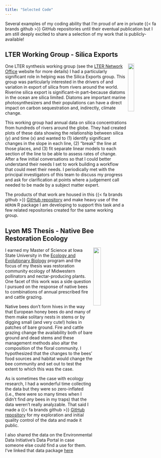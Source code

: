 ```yaml
---
title: "Selected Code"
---
```


Several examples of my coding ability that I'm proud of are in private {{< fa brands github >}} GitHub repositories until their eventual publication but I am still deeply excited to share a selection of my work that is publicly-available!

## LTER Working Group - Silica Exports

<img src="images/lno_square.png" width="20%" align="right"/>

One LTER synthesis working group (see the [LTER Network Office](https://lternet.edu/) website for more details) I had a particularly significant role in helping was the Silica Exports group. This group was particularly interested in the drivers of and variation in export of silica from rivers around the world. Riverine silica export is significant--in part--because diatoms in the ocean are silica limited. Diatoms are important marine photosynthesizers and their populations can have a direct impact on carbon sequestration and, indirectly, climate change.

This working group had annual data on silica concentrations from hundreds of rivers around the globe. They had created plots of these data showing the relationship between silica (y) and time (x) and wanted to (1) identify significant changes in the slope in each line, (2) "break" the line at those places, and (3) fit separate linear models to each section of the line to be able to assess rates of change. After a few initial conversations so that I could better understand their needs I set to work building a workflow that could meet their needs. I periodically met with the principal investigators of this team to discuss my progress and ask for clarification at points where a judgement call needed to be made by a subject matter expert.

The products of that work are housed in this {{< fa brands github >}} [GitHub repository](https://github.com/njlyon0/collab_silica-cryosphere) and make heavy use of the `HERON` R package I am developing to support this task and a few related repositories created for the same working group.

## Lyon MS Thesis - Native Bee Restoration Ecology

<img src="images/isu_logo.png" width="22%" align="right"/>

I earned my Master of Science at Iowa State University in the [Ecology and Evolutionary Biology](https://www.eeb.iastate.edu/) program and the focus of my thesis was restoration community ecology of Midwestern pollinators and nectar-producing plants. One facet of this work was a side question I pursued on the response of native bees to combinations of annual prescribed fire and cattle grazing.

Native bees don't form hives in the way that European honey bees do and many of them make solitary nests in stems or by digging small (and very cute!) holes in patches of bare ground. Fire and cattle grazing change the availability both of bare ground and dead stems and these management methods also altar the composition of the floral community. I hypothesized that the changes to the bees' food sources and habitat would change the bee community and set out to test the extent to which this was the case.

As is sometimes the case with ecology research, I had a wonderful time collecting the data but they were so zero-inflated (i.e., there were so many times when I didn't find *any* bees in my traps) that the data weren't really analyzable. That said I made a {{< fa brands github >}} [GitHub repository](https://github.com/njlyon0/lyon-ms-thesis_bee-project) for my exploration and initial quality control of the data and made it public.

I also shared the data on the Environmental Data Initiative's Data Portal in case someone else could find a use for them. I've linked that data package [here](https://portal.edirepository.org/nis/mapbrowse?scope=edi&identifier=1210&revision=1)
